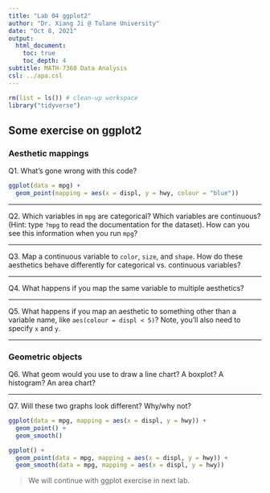 ```yaml
---
title: "Lab 04 ggplot2"
author: "Dr. Xiang Ji @ Tulane University"
date: "Oct 8, 2021"
output:
  html_document:
    toc: true
    toc_depth: 4  
subtitle: MATH-7360 Data Analysis
csl: ../apa.csl
---
```


```r
rm(list = ls()) # clean-up workspace
library("tidyverse")
```

## Some exercise on ggplot2

### Aesthetic mappings

Q1. What's gone wrong with this code?

```r
ggplot(data = mpg) +
  geom_point(mapping = aes(x = displ, y = hwy, colour = "blue"))
```

------------

Q2. Which variables in `mpg` are categorical? Which variables are continuous?
(Hint: type `?mpg` to read the documentation for the dataset).
How can you see this information when you run `mpg`?

------------

Q3. Map a continuous variable to `color`, `size`, and `shape`.
How do these aesthetics behave differently for categorical vs. continuous variables?

------------

Q4. What happens if you map the same variable to multiple aesthetics?

------------

Q5. What happens if you map an aesthetic to something other than a variable name, like `aes(colour = displ < 5)`? Note, you’ll also need to specify `x` and `y`.

------------

### Geometric objects

Q6. What geom would you use to draw a line chart? A boxplot? A histogram? An area chart?

------------

Q7. Will these two graphs look different? Why/why not?

```r
ggplot(data = mpg, mapping = aes(x = displ, y = hwy)) + 
  geom_point() + 
  geom_smooth()

ggplot() + 
  geom_point(data = mpg, mapping = aes(x = displ, y = hwy)) + 
  geom_smooth(data = mpg, mapping = aes(x = displ, y = hwy))
```

> We will continue with ggplot exercise in next lab.
